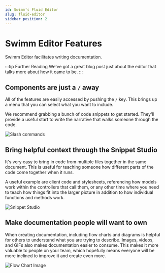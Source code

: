 ```yaml
---
id: Swimm's Fluid Editor
slug: fluid-editor
sidebar_position: 2
---
```



# Swimm Editor Features

Swimm Editor facilitates writing documentation.

:::tip Further Reading
We've <Link href="https://swimm.io/blog/advanced-documentation-editor-how-to-create-code-coupled-docs-in-seconds/">
got a great blog post just about the editor</Link> that talks more about
how it came to be.
:::


## Components are just a `/` away

All of the features are easily accessed by pushing the `/` key. This brings
up a menu that you can select what you want to include.

We recommend grabbing a bunch of code snippets to get started. They'll provide
a useful start to write the narrative that walks someone
through the code.

![Slash commands](../../static/img/fluid-1.png)

## Bring helpful context through the Snippet Studio

It's very easy to bring in code from multiple files together in the same document.
This is useful for teaching someone how different parts of the code
come together when it runs. 

A useful example are client code and stylesheets, referencing how models work
within the controllers that call them, or any other time where you need to teach 
how things fit into the larger picture in addition to how individual functions and
methods work. 

![Snippet Studio](../../static/img/fluid-2.png)


## Make documentation people will want to own

When creating documentation, including flow charts and diagrams is helpful for others to
understand what you are trying to describe. Images, videos, and GIFs also makes documentation
easier to consume. This makes it more valuable to people on your team, which hopefully
means everyone will be more inclined to improve it and create even more.

![Flow Chart Image](../../static/img/fluid-4.png)

